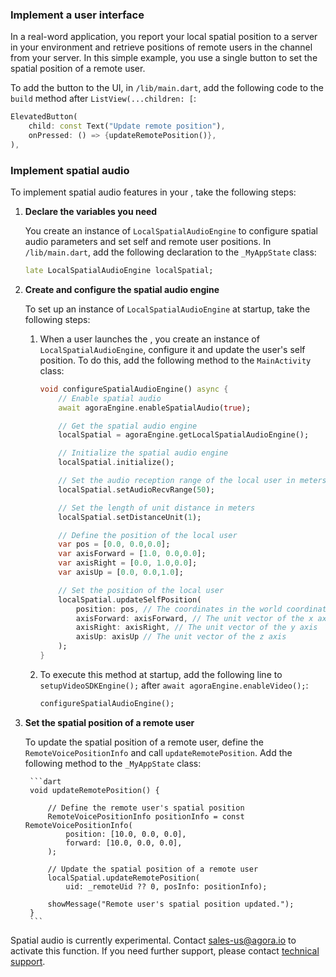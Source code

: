 <PlatformWrapper platform="flutter">


### Implement a user interface

In a real-word application, you report your local spatial position to a server in your environment and retrieve positions of remote users in the channel from your server. In this simple example, you use a single button to set the spatial position of a remote user. 

To add the button to the UI, in `/lib/main.dart`, add the following code to the `build` method after `ListView(...children: [`:

```dart
ElevatedButton(
    child: const Text("Update remote position"),
    onPressed: () => {updateRemotePosition()},
),
```

### Implement spatial audio

To implement spatial audio features in your <Vpl k="CLIENT" />, take the following steps:

1. **Declare the variables you need**

    You create an instance of `LocalSpatialAudioEngine` to configure spatial audio parameters and set self and remote user positions. In `/lib/main.dart`, add the following declaration to the `_MyAppState` class:

    ```dart
    late LocalSpatialAudioEngine localSpatial;
    ```

1. **Create and configure the spatial audio engine**

    To set up an instance of `LocalSpatialAudioEngine` at startup, take the following steps:

    1. When a user launches the <Vpl k="CLIENT" />, you create an instance of `LocalSpatialAudioEngine`, configure it and update the user's self position. To do this, add the following method to the `MainActivity` class:

        ```dart
        void configureSpatialAudioEngine() async {
            // Enable spatial audio
            await agoraEngine.enableSpatialAudio(true);

            // Get the spatial audio engine
            localSpatial = agoraEngine.getLocalSpatialAudioEngine();

            // Initialize the spatial audio engine
            localSpatial.initialize();

            // Set the audio reception range of the local user in meters
            localSpatial.setAudioRecvRange(50);

            // Set the length of unit distance in meters
            localSpatial.setDistanceUnit(1);

            // Define the position of the local user
            var pos = [0.0, 0.0,0.0];
            var axisForward = [1.0, 0.0,0.0];
            var axisRight = [0.0, 1.0,0.0];
            var axisUp = [0.0, 0.0,1.0];

            // Set the position of the local user
            localSpatial.updateSelfPosition(
                position: pos, // The coordinates in the world coordinate system.
                axisForward: axisForward, // The unit vector of the x axis
                axisRight: axisRight, // The unit vector of the y axis
                axisUp: axisUp // The unit vector of the z axis
            );
        }
        ```

    1. To execute this method at startup, add the following line to `setupVideoSDKEngine();` after `await agoraEngine.enableVideo();`:

        ```dart
        configureSpatialAudioEngine();
        ```

1. **Set the spatial position of a remote user**

    To update the spatial position of a remote user, define the `RemoteVoicePositionInfo` and call `updateRemotePosition`. Add the following method to the `_MyAppState` class:

        ```dart
        void updateRemotePosition() {

            // Define the remote user's spatial position
            RemoteVoicePositionInfo positionInfo = const RemoteVoicePositionInfo(
                position: [10.0, 0.0, 0.0],
                forward: [10.0, 0.0, 0.0],
            );

            // Update the spatial position of a remote user
            localSpatial.updateRemotePosition(
                uid: _remoteUid ?? 0, posInfo: positionInfo);

            showMessage("Remote user's spatial position updated.");
        }
        ```

Spatial audio is currently experimental. Contact sales-us@agora.io to activate this function. If you need further support, please contact [<Vg k="COMPANY" /> technical support](mailto:support@agora.io).

</PlatformWrapper>
